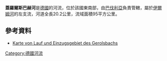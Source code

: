{{Multiple issues|
{{Expand language|1=de|time=2020-12-06T12:06:45+00:00}}
{{Onesource|time=2020-12-06T12:06:45+00:00}}
}}
{{Coord|48|31|33.47|N|11|30|25.26|E|display=title}}

'''蓋羅爾斯巴赫河'''是[[德國|德國]]的河流，位於該國東南部，由[[巴伐利亞|巴伐利亞]]負責管轄，屬於[[伊爾姆河|伊爾姆河]]的左支流，河道全長20.2公里，流域面積95平方公里。

==參考資料==
* [https://v.bayern.de/LSfGh Karte von Lauf und Einzugsgebiet des Gerolsbachs]

{{Germany-geo-stub}}
[[Category:德國河流|Category:德國河流]]